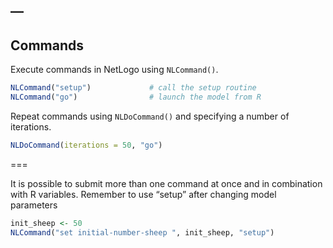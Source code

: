 ---
---

## Commands

Execute commands in NetLogo using `NLCommand()`.

```r
NLCommand("setup")             # call the setup routine 
NLCommand("go")                # launch the model from R
```

Repeat commands using `NLDoCommand()` and specifying a number of iterations. 

```r
NLDoCommand(iterations = 50, "go")
```

<p>===</p>

It is possible to submit more than one command at once and in combination with R variables. Remember to use "setup" after changing model parameters

```r
init_sheep <- 50
NLCommand("set initial-number-sheep ", init_sheep, "setup")
```